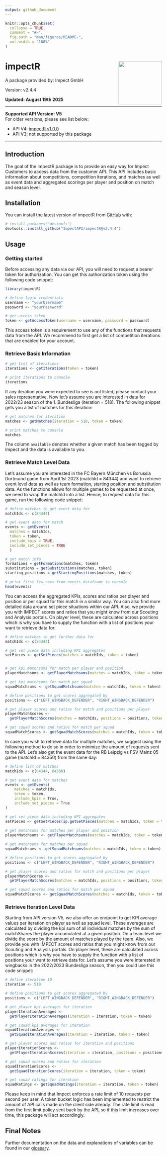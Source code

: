 ```yaml
---
output: github_document
---
```


<!-- README.md is generated from README.Rmd. Please edit that file -->

```r
knitr::opts_chunk$set(
  collapse = TRUE,
  comment = "#>",
  fig.path = "man/figures/README-",
  out.width = "100%"
)
```

# impectR <img src="https://github.com/ImpectAPI/logos/blob/main/impectR.png" align="right" height="139" />

<!-- badges: start -->

<!-- badges: end -->

A package provided by: Impect GmbH

Version: v2.4.4

**Updated: August 19th 2025**

---

**Supported API Version: V5**  
For older versions, please see list below:

- API V4: [impectR v1.0.0](https://github.com/ImpectAPI/impectR/tree/v1.0.0)
- API V3: not supported by this package

---

## Introduction

The goal of the impectR package is to provide an easy way for Impect
Customers to access data from the customer API. This API includes basic
information about competitions, competition iterations, and matches as
well as event data and aggregated scorings per player and position on
match and season level.

## Installation

You can install the latest version of impectR from
[GitHub](https://github.com/) with:

``` r
# install.packages("devtools")
devtools::install_github("ImpectAPI/impectR@v2.4.4")
```

## Usage

### Getting started

Before accessing any data via our API, you will need to request a bearer
token for authorization. You can get this authorization token using the
following code snippet:

```r
library(impectR)

# define login credentials
username <- "yourUsername"
password <- "yourPassword"

# get access token
token <- getAccessToken(username = username, password = password)
```

This access token is a requirement to use any of the functions that
requests data from the API. We recommend to first get a list of
competition iterations that are enabled for your account.

### Retrieve Basic Information

```r
# get list of iterations
iterations <- getIterations(token = token)

# print iterations to console
iterations
```

If any iteration you were expected to see is not listed, please contact
your sales representative. Now let’s assume you are interested in data
for 2022/23 season of the 1. Bundesliga (iteration = 518). The following 
snippet gets you a list of matches for this iteration:

``` r
# get matches for iteration
matches <- getMatches(iteration = 518, token = token)

# print matches to console
matches
```

The column `available` denotes whether a given match has been tagged by Impect
and the data is available to you.

### Retrieve Match Level Data

Let's assume you are interested in the FC Bayern München vs Borussia Dortmund 
game from April 1st 2023 (matchId = 84344) and want to retrieve event level data
as well as team formation, starting position and substitution data. As the 
functions allows for multiple games to be requested at once, we need to wrap the
matchId into a list. Hence, to request data for this game, run the following 
code snippet:

```r
# define matches to get event data for
matchIds <- c(84344)

# get event data for match
events <- getEvents(
  matches = matchIds,
  token = token,
  include_kpis = TRUE,
  include_set_pieces = TRUE
  )

# get match info
formations = getFormations(matches, token)
substitutions = getSubstitutions(matches, token)
starting_positions = getStartingPositions(matches, token)

# print first few rows from events dataframe to console
head(events)
```

You can access the aggregated KPIs, scores and ratios per player and position or
per squad for this match in a similar way. You can also find more detailed data
around set piece situations within our API.
Also, we provide you with IMPECT scores and ratios that you might know from our 
Scouting and Analysis portals. On player level, these are calculated across 
positions which is why you have to supply the function with a list of positions 
your want to retrieve data for:

```r
# define matches to get further data for
matchIds <- c(84344)

# get set piece data including KPI aggregates
setPieces <- getSetPieces(matches = matchIds, token = token)


# get kpi matchsums for match per player and position
playerMatchsums <- getPlayerMatchsums(matches = matchIds, token = token)

# get kpi matchsums for match per squad
squadMatchsums <- getSquadMatchsums(matches = matchIds, token = token)

# define positions to get scores aggregated by
positions <- c("LEFT_WINGBACK_DEFENDER", "RIGHT_WINGBACK_DEFENDER")

# get player scores and ratios for match and positions per player
playerMatchScores <- 
  getPlayerMatchScores(matches = matchIds, positions = positions, token = token)

# get squad scores and ratios for match per squad
squadMatchScores <- getSquadMatchScores(matches = matchIds, token = token)
```

In case you wish to retrieve data for multiple matches, we suggest using
the following method to do so in order to minimize the amount of
requests sent to the API. Let’s also get the event data for the RB
Leipzig vs FSV Mainz 05 game (matchId = 84350) from the same day:

```r
# define list of matches
matchIds <- c(84344, 84350)

# get event data for matches
events <- getEvents(
    matches = matchIds, 
    token = token,
    include_kpis = True,
    include_set_pieces = True
)

# get set piece data including KPI aggregates
setPieces <- getSetPieces(ip.getSetPieces(matches = matchIds, token = token)
                            
# get matchsums for matches per player and position
playerMatchsums <- getPlayerMatchsums(matches = matchIds, token = token)

# get matchsums for matches per squad
squadMatchsums <- getSquadMatchsums(matches = matchIds, token = token)

# define positions to get scores aggregated by
positions <- c("LEFT_WINGBACK_DEFENDER", "RIGHT_WINGBACK_DEFENDER")

# get player scores and ratios for match and positions per player
playerMatchScores <- 
  getPlayerMatchScores(matches = matchIds, positions = positions, token = token)

# get squad scores and ratios for match per squad
squadMatchScores <- getSquadMatchScores(matches = matchIds, token = token)

```

### Retrieve Iteration Level Data

Starting from API version V5, we also offer an endpoint to get KPI average values
per iteration on player as well as squad level. These averages are calculated by
dividing the kpi sum of all individual matches by the sum of matchShares the player
accumulated at a given position. On a team level we divide the score by the 
amount of matches played by the team.
Also, we provide you with IMPECT scores and ratios that you might know from our 
Scouting and Analysis portals. On player level, these are calculated across 
positions which is why you have to supply the function with a list of positions 
your want to retrieve data for.
Let's assume you were interested in wingbacks in the 2022/2023 Bundesliga season, 
then you could use this code snippet:

```r
# define iteration ID
iteration <- 518

# define positions to get scores aggregated by
positions <- c("LEFT_WINGBACK_DEFENDER", "RIGHT_WINGBACK_DEFENDER")

# get player kpi averages for iteration
playerIterationAverages <-
  getPlayerIterationAverages(iteration = iteration, token = token)

# get squad kpi averages for iteration
squadIterationAverages <-
  getSquadIterationAverages(iteration = iteration, token = token)

# get player scores and ratios for iteration and positions
playerIterationScores <- 
  getPlayerIterationScores(iteration = iteration, positions = positions, token = token)

# get squad scores and ratios for iteration
squadIterationScores <- 
  getSquadIterationScores(iteration = iteration, token = token)

# get squad ratings for iteration
squadRatings <- getSquadRatings(iteration = iteration, token = token)

```


Please keep in mind that Impect enforces a rate limit of 10 requests per second
per user. A token bucket logic has been implemented to restrict the amount of API
calls made on the client side already. The rate limit is read from the first limit 
policy sent back by the API, so if this limit increases over time, this package will
act accordingly.

## Final Notes

Further documentation on the data and explanations of variables can be found in our [glossary](https://glossary.impect.com/).
